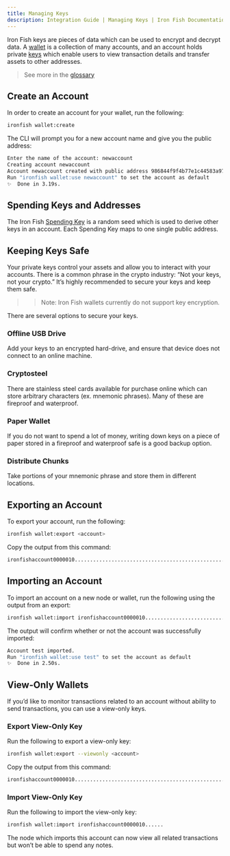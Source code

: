 ```yaml
---
title: Managing Keys
description: Integration Guide | Managing Keys | Iron Fish Documentation
---
```


Iron Fish keys are pieces of data which can be used to encrypt and decrypt data.
A [wallet](/use/get-started/glossary#Wallet) is a collection of many accounts,
and an account holds private [keys](/use/get-started/glossary#Keys) which enable users to view transaction details
and transfer assets to other
addresses.

> See more in the [glossary](/use/get-started/glossary)

## Create an Account

In order to create an account for your wallet, run the following:

```sh
ironfish wallet:create
```

The CLI will prompt you for a new account name and give you the public address:

```sh
Enter the name of the account: newaccount
Creating account newaccount
Account newaccount created with public address 986844f9f4b77e1c44583a97f190de4f97c5df58412abe1b3fdf5d294015a59e
Run "ironfish wallet:use newaccount" to set the account as default
✨  Done in 3.19s.
```

## Spending Keys and Addresses

The Iron Fish [Spending Key](/use/get-started/glossary#Spending-Keys) is a random seed which is used to derive other keys
in an account. Each Spending Key maps to one single public address.

## Keeping Keys Safe

Your private keys control your assets and allow you to interact with your
accounts. There is a common phrase in the crypto industry: “Not your keys, not
your crypto.” It’s highly recommended to secure your keys and keep them safe.

>> Note: Iron Fish wallets currently do not support key encryption.

There are several options to secure your keys.

### Offline USB Drive

Add your keys to an encrypted hard-drive, and ensure that device does not
connect to an online machine.

### Cryptosteel

There are stainless steel cards available for purchase online which can store
arbitrary characters (ex. mnemonic phrases). Many of these are fireproof and
waterproof.

### Paper Wallet

If you do not want to spend a lot of money, writing down keys on a piece of
paper stored in a fireproof and waterproof safe is a good backup option.

### Distribute Chunks

Take portions of your mnemonic phrase and store them in different locations.

## Exporting an Account

To export your account, run the following:

```sh
ironfish wallet:export <account>
```

Copy the output from this command:

```sh
ironfishaccount0000010....................................................................................fryk
```

## Importing an Account

To import an account on a new node or wallet, run the following using the output from an export:

```sh
ironfish wallet:import ironfishaccount0000010....................................................................................fryk
```

The output will confirm whether or not the account was successfully imported:

```sh
Account test imported.
Run "ironfish wallet:use test" to set the account as default
✨  Done in 2.50s.
```

## View-Only Wallets

If you’d like to monitor transactions related to an account without ability to
send transactions, you can use a view-only keys.

### Export View-Only Key

Run the following to export a view-only key:

```sh
ironfish wallet:export --viewonly <account>
```

Copy the output from this command:

```sh
ironfishaccount0000010....................................................................................
```

### Import View-Only Key

Run the following to import the view-only key:

```sh
ironfish wallet:import ironfishaccount0000010......
```

The node which imports this account can now view all related transactions but
won’t be able to spend any notes.
